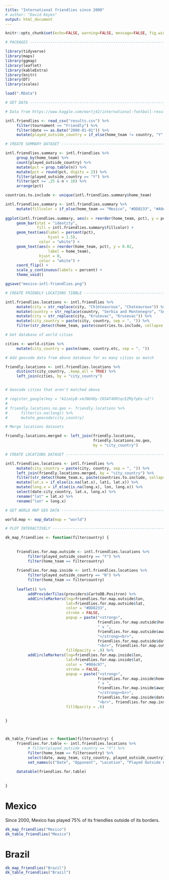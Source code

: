 ```yaml
---
title: "International friendlies since 2000"
# author: "David Keyes"
output: html_document
---
```



```r
knitr::opts_chunk$set(echo=FALSE, warning=FALSE, message=FALSE, fig.width=10)
```


```r

# PACKAGES ----------------------------------------------------------------

library(tidyverse)
library(maps)
library(ggmap)
library(leaflet)
library(kableExtra)
library(knitr)
library(DT)
library(scales)

load(".RData")
```

```r
# GET DATA ----------------------------------------------------------------

# Data from https://www.kaggle.com/martj42/international-football-results-from-1872-to-2017/kernels

intl.friendlies <- read_csv("results.csv") %>%
     filter(tournament == "Friendly") %>%
     filter(date >= as.Date("2000-01-01")) %>%
     mutate(played_outside_country = if_else(home_team != country, "Y", "N")) 
```

```r
# CREATE SUMMARY DATASET --------------------------------------------------

intl.friendlies.summary <- intl.friendlies %>%
     group_by(home_team) %>%
     count(played_outside_country) %>%
     mutate(pct = prop.table(n)) %>%
     mutate(pct = round(pct, digits = 2)) %>%
     filter(played_outside_country == "Y") %>%
     filter(pct >= .25 & n > 10) %>%
     arrange(pct) 

countries.to.include <- unique(intl.friendlies.summary$home_team)
```

```r

intl.friendlies.summary <- intl.friendlies.summary %>%
     mutate(fillcolor = if_else(home_team == "Mexico", "#DD8233", "#A9A9A9"))
     
ggplot(intl.friendlies.summary, aes(x = reorder(home_team, pct), y = pct)) +
     geom_bar(stat = "identity",
              fill = intl.friendlies.summary$fillcolor) +
     geom_text(aes(label = percent(pct),
                   hjust = 1.5),
               color = "white") +
     geom_text(aes(x = reorder(home_team, pct), y = 0.02, 
                   label = home_team),
               hjust = 0,
               color = "white") +
     coord_flip() +
     scale_y_continuous(labels = percent) +
     theme_void()

ggsave("mexico-intl-friendlies.png")
```


```r
# CREATE FRIENDLY LOCATIONS TIBBLE ----------------------------------------

intl.friendlies.locations <- intl.friendlies %>%
     mutate(city = str_replace(city, "Ch├óteauroux", "Chateauroux")) %>%
     mutate(country = str_replace(country, "Serbia and Montenegro", "Serbia")) %>%
     mutate(city = str_replace(city, "Kruševac", "Krusevac")) %>%
     mutate(city_country = paste(city, country, sep = ", ")) %>%
     filter(str_detect(home_team, paste(countries.to.include, collapse = "|"))) # Only keep countries in summary dataset above

# Get database of world cities

cities <- world.cities %>%
     mutate(city_country = paste(name, country.etc, sep = ", "))

# Add geocode data from above database for as many cities as match

friendly.locations <- intl.friendlies.locations %>%
     distinct(city_country, .keep_all = TRUE) %>%
     left_join(cities, by = "city_country") 


# Geocode cities that aren't matched above

# register_google(key = "AIzaSyB-xmJN6XDy-I0SAT4ORtqcEZMyfpEe-uI")
# 
# friendly.locations.no.geo <- friendly.locations %>%
#      filter(is.na(long)) %>%
#      mutate_geocode(city_country)

# Merge locations datasets

friendly.locations.merged <- left_join(friendly.locations,
                                       friendly.locations.no.geo,
                                       by = "city_country")
```

```r
# CREATE LOCATIONS DATASET ----------------------------------------------------------

intl.friendlies.locations <- intl.friendlies %>%
     mutate(city_country = paste(city, country, sep = ", ")) %>%
     left_join(friendly.locations.merged, by = "city_country") %>%
     filter(str_detect(home_team.x, paste(countries.to.include, collapse = "|"))) %>%  # Only keep countries in summary dataset above 
     mutate(lat.x = if_else(is.na(lat.x), lat1, lat.x)) %>%
     mutate(long.x = if_else(is.na(long.x), lon, long.x)) %>%
     select(date:city_country, lat.x, long.x) %>%
     rename("lat" = lat.x) %>%
     rename("lon" = long.x)
```





```r
# GET WORLD MAP GEO DATA --------------------------------------------------------

world.map <- map_data(map = "world")
```






```r
# PLOT INTERACTIVELY ------------------------------------------------------

dk_map_friendlies <- function(filtercountry) {
     
     
     friendlies.for.map.outside <- intl.friendlies.locations %>%
          filter(played_outside_country == "Y") %>%
          filter(home_team == filtercountry)
     
     friendlies.for.map.inside <- intl.friendlies.locations %>%
          filter(played_outside_country == "N") %>%
          filter(home_team == filtercountry)
     
     leaflet() %>%
          addProviderTiles(providers$CartoDB.Positron) %>%
          addCircleMarkers(lng=friendlies.for.map.outside$lon, 
                           lat=friendlies.for.map.outside$lat,
                           color = "#DD8233",
                           stroke = FALSE,
                           popup = paste("<strong>", 
                                         friendlies.for.map.outside$home_team,
                                         " v ",
                                         friendlies.for.map.outside$away_team, 
                                         "</strong><br>", 
                                         friendlies.for.map.outside$date, 
                                         "<br>", friendlies.for.map.outside$city_country),
                           fillOpacity = .9) %>%
          addCircleMarkers(lng=friendlies.for.map.inside$lon, 
                           lat=friendlies.for.map.inside$lat,
                           color = "#004c97",
                           stroke = FALSE,
                           popup = paste("<strong>", 
                                         friendlies.for.map.inside$home_team,
                                         " v ",
                                         friendlies.for.map.inside$away_team, 
                                         "</strong><br>", 
                                         friendlies.for.map.inside$date, 
                                         "<br>", friendlies.for.map.inside$city_country),
                           fillOpacity = .6) 
     
     
}




```

```r

dk_table_friendlies <- function(filtercountry) {
     friendlies.for.table <- intl.friendlies.locations %>%
          # filter(played_outside_country == "Y") %>%
          filter(home_team == filtercountry) %>%
          select(date, away_team, city_country, played_outside_country) %>%
          set_names(c("Date", "Opponent", "Location", "Played Outside Country"))
     
     datatable(friendlies.for.table) 
     
     
}

```


# Mexico
Since 2000, Mexico has played 75% of its friendlies outside of its borders. 
```r
dk_map_friendlies("Mexico")
dk_table_friendlies("Mexico")

```



# Brazil
```r
dk_map_friendlies("Brazil")
dk_table_friendlies("Brazil")
```




